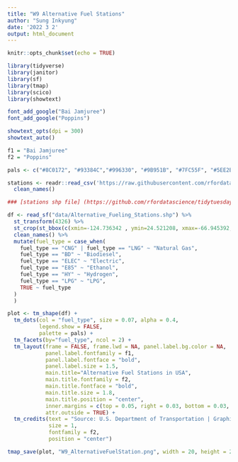 ---
title: "W9 Alternative Fuel Stations"
author: "Sung Inkyung"
date: '2022 3 2'
output: html_document
---

```{r setup, include=FALSE}
knitr::opts_chunk$set(echo = TRUE)
```

```{r}
library(tidyverse)
library(janitor)
library(sf)
library(tmap)
library(scico)
library(showtext)

font_add_google("Bai Jamjuree")
font_add_google("Poppins")

showtext_opts(dpi = 300)
showtext_auto()

f1 = "Bai Jamjuree"
f2 = "Poppins"

pals <- c("#8C0172", "#93384C","#996330", "#9B951B", "#7FC55F", "#5EE2BB", "#B2F2FD") #scico(7, palette = "hawaii")
```


```{r}
stations <- readr::read_csv('https://raw.githubusercontent.com/rfordatascience/tidytuesday/master/data/2022/2022-03-01/stations.csv') %>% 
  clean_names()
```

```{r}
### [stations shp file] (https://github.com/rfordatascience/tidytuesday/tree/master/data/2022/2022-03-01)

df <- read_sf("data/Alternative_Fueling_Stations.shp") %>% 
  st_transform(4326) %>% 
  st_crop(st_bbox(c(xmin=-124.736342 , ymin=24.521208, xmax=-66.945392, ymax=49.382808))) %>% 
  clean_names() %>% 
  mutate(fuel_type = case_when(
    fuel_type == "CNG" | fuel_type == "LNG" ~ "Natural Gas",
    fuel_type == "BD" ~ "Biodiesel",
    fuel_type == "ELEC" ~ "Electric",
    fuel_type == "E85" ~ "Ethanol",
    fuel_type == "HY" ~ "Hydrogen",
    fuel_type == "LPG" ~ "LPG",
    TRUE ~ fuel_type
  )
  )
```

```{r}
plot <- tm_shape(df) +
  tm_dots(col = "fuel_type", size = 0.07, alpha = 0.4,
          legend.show = FALSE,
          palette = pals) +
  tm_facets(by="fuel_type", ncol = 2) +
  tm_layout(frame = FALSE, frame.lwd = NA, panel.label.bg.color = NA,
            panel.label.fontfamily = f1,
            panel.label.fontface = "bold",
            panel.label.size = 1.5,
            main.title="Alternative Fuel Stations in USA",
            main.title.fontfamily = f2,
            main.title.fontface = "bold",
            main.title.size = 1.8,
            main.title.position = "center", 
            inner.margins = c(top = 0.05, right = 0.03, bottom = 0.03, left = 0.03),
            attr.outside = TRUE) +
  tm_credits(text = "Source: U.S. Department of Transportation | Graphic: Sung Inkyung", 
             size = 1,
             fontfamily = f2,
             position = "center")

tmap_save(plot, "W9_AlternativeFuelStation.png", width = 20, height = 20, units = "cm")
```

